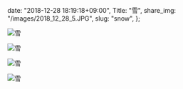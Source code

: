   date: "2018-12-28 18:19:18+09:00",
  Title: "雪",
  share_img: "/images/2018_12_28_5.JPG",
  slug: "snow",
};

![雪](/images/2018_12_28_4.JPG)

![雪](/images/2018_12_28_5.JPG)

![雪](/images/2018_12_28_6.JPG)

![雪](/images/2018_12_28_7.JPG)
